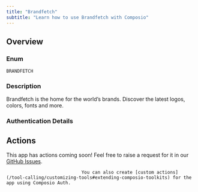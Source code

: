 ```yaml
---
title: "Brandfetch"
subtitle: "Learn how to use Brandfetch with Composio"
---
```



## Overview

### Enum
`BRANDFETCH`

### Description
Brandfetch is the home for the world’s brands. Discover the latest
    logos, colors, fonts and more.

### Authentication Details

<Accordion title="API_KEY">
<ParamField path="base_url" type="string" default="https://api.brandfetch.io/v2  ">
</ParamField>

<ParamField path="api_key" type="string" required={true}>
</ParamField>

</Accordion>


## Actions

This app has actions coming soon! Feel free to raise a request for it in our [GitHub Issues](https://github.com/ComposioHQ/composio/issues).
                                
                                You can also create [custom actions](/tool-calling/customizing-tools#extending-composio-toolkits) for the app using Composio Auth.